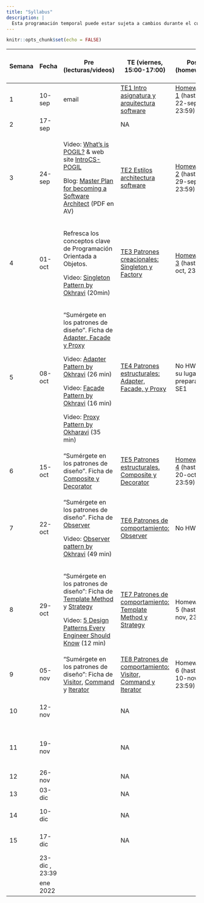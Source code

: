 ```yaml
---
title: "Syllabus"
description: |
  Esta programación temporal puede estar sujeta a cambios durante el curso.
---
```


```r
knitr::opts_chunk$set(echo = FALSE)
```

::: {.l-page}
+--------+----------------+---------------------------------------------------------------------------------------------------------------------------------------------------------------------------------------------------------------------------------------------------+-------------------------------------------------------------------------+----------------------------------------------+--------------------------------------------------------------------+
| Semana | Fecha          | Pre (lecturas/videos)                                                                                                                                                                                                                             | TE (viernes, 15:00-17:00)                                               | Post (homework)                              | LA/SE (viernes, 17:00-19:00)                                       |
+========+================+===================================================================================================================================================================================================================================================+=========================================================================+==============================================+====================================================================+
| 1      | 10-sep         | email                                                                                                                                                                                                                                             | [TE1 Intro asignatura y arquitectura software](TE1.html)                | [Homework 1](HW1.html) (hasta 22-sep, 23:59) | NA                                                                 |
+--------+----------------+---------------------------------------------------------------------------------------------------------------------------------------------------------------------------------------------------------------------------------------------------+-------------------------------------------------------------------------+----------------------------------------------+--------------------------------------------------------------------+
| 2      | 17-sep         |                                                                                                                                                                                                                                                   | NA                                                                      |                                              | NA                                                                 |
+--------+----------------+---------------------------------------------------------------------------------------------------------------------------------------------------------------------------------------------------------------------------------------------------+-------------------------------------------------------------------------+----------------------------------------------+--------------------------------------------------------------------+
| 3      | 24-sep         | Video: [What's is POGIL?](https://pogil.org/about-pogil/what-is-pogil) & web site [IntroCS-POGIL](http://introcspogil.org/)                                                                                                                       | [TE2 Estilos architectura software](TE2.html)                           | [Homework 2](HW2.html) (hasta 29-sep, 23:59) | NA                                                                 |
|        |                |                                                                                                                                                                                                                                                   |                                                                         |                                              |                                                                    |
|        |                | Blog: [Master Plan for becoming a Software Architect](https://azeynalli1990.medium.com/master-plan-for-becoming-a-software-architect-be7ba13f0999) (PDF en AV)                                                                                    |                                                                         |                                              |                                                                    |
+--------+----------------+---------------------------------------------------------------------------------------------------------------------------------------------------------------------------------------------------------------------------------------------------+-------------------------------------------------------------------------+----------------------------------------------+--------------------------------------------------------------------+
| 4      | 01-oct         | Refresca los conceptos clave de Programación Orientada a Objetos.                                                                                                                                                                                 | [TE3 Patrones creacionales: Singleton y Factory](TE3.html)              | [Homework 3](HW3.html) (hasta 6-oct, 23:59)  | **LA1**. Intro entrega \#1 proyecto                                |
|        |                |                                                                                                                                                                                                                                                   |                                                                         |                                              |                                                                    |
|        |                | Video: [Singleton Pattern by Okhravi](https://www.youtube.com/watch?v=hUE_j6q0LTQ) (20min)                                                                                                                                                        |                                                                         |                                              |                                                                    |
+--------+----------------+---------------------------------------------------------------------------------------------------------------------------------------------------------------------------------------------------------------------------------------------------+-------------------------------------------------------------------------+----------------------------------------------+--------------------------------------------------------------------+
| 5      | 08-oct         | "Sumérgete en los patrones de diseño". Ficha de [Adapter, Facade y Proxy](https://refactoring.guru/es/design-patterns/structural-patterns)                                                                                                        | [TE4 Patrones estructurales: Adapter, Facade, y Proxy](TE4.html)        | No HW. En su lugar preparación SE1           | **LA2**                                                            |
|        |                |                                                                                                                                                                                                                                                   |                                                                         |                                              |                                                                    |
|        |                | Video: [Adapter Pattern by Okhravi](https://www.youtube.com/watch?v=2PKQtcJjYvc) (26 min)                                                                                                                                                         |                                                                         |                                              |                                                                    |
|        |                |                                                                                                                                                                                                                                                   |                                                                         |                                              |                                                                    |
|        |                | Video: [Facade Pattern by Okhravi](https://www.youtube.com/watch?v=K4FkHVO5iac) (16 min)                                                                                                                                                          |                                                                         |                                              |                                                                    |
|        |                |                                                                                                                                                                                                                                                   |                                                                         |                                              |                                                                    |
|        |                | Video: [Proxy Pattern by Okharavi](https://www.youtube.com/watch?v=NwaabHqPHeM) (35 min)                                                                                                                                                          |                                                                         |                                              |                                                                    |
+--------+----------------+---------------------------------------------------------------------------------------------------------------------------------------------------------------------------------------------------------------------------------------------------+-------------------------------------------------------------------------+----------------------------------------------+--------------------------------------------------------------------+
| 6      | 15-oct         | "Sumérgete en los patrones de diseño". Ficha de [Composite y Decorator](https://refactoring.guru/es/design-patterns/structural-patterns)                                                                                                          | [TE5 Patrones estructurales. Composite y Decorator](TE5.html)           | [Homework 4](HW4.html) (hasta 20-oct, 23:59) | **LA3**. Intro entrega \#2 proyecto + **fecha límite entrega \#1** |
+--------+----------------+---------------------------------------------------------------------------------------------------------------------------------------------------------------------------------------------------------------------------------------------------+-------------------------------------------------------------------------+----------------------------------------------+--------------------------------------------------------------------+
| 7      | 22-oct         | "Sumérgete en los patrones de diseño". Ficha de [Observer](https://refactoring.guru/es/design-patterns/observer)                                                                                                                                  | [TE6 Patrones de comportamiento: Observer](TE6.html)                    | No HW                                        | SE1 (con EI1048). Arquitectura Software                            |
|        |                |                                                                                                                                                                                                                                                   |                                                                         |                                              |                                                                    |
|        |                | Video: [Observer pattern by Okhravi](https://www.youtube.com/watch?v=_BpmfnqjgzQ) (49 min)                                                                                                                                                        |                                                                         |                                              |                                                                    |
+--------+----------------+---------------------------------------------------------------------------------------------------------------------------------------------------------------------------------------------------------------------------------------------------+-------------------------------------------------------------------------+----------------------------------------------+--------------------------------------------------------------------+
| 8      | 29-oct         | "Sumérgete en los patrones de diseño": Ficha de [Template Method](https://refactoring.guru/es/design-patterns/template-method) y [Strategy](https://refactoring.guru/es/design-patterns/strategy)                                                 | [TE7 Patrones de comportamiento: Template Method y Strategy](TE7.html)  | Homework 5 (hasta 3-nov, 23:59)              | **LA4**                                                            |
|        |                |                                                                                                                                                                                                                                                   |                                                                         |                                              |                                                                    |
|        |                | Video: [5 Design Patterns Every Engineer Should Know](https://www.youtube.com/watch?v=FLmBqI3IKMA) (12 min)                                                                                                                                       |                                                                         |                                              |                                                                    |
+--------+----------------+---------------------------------------------------------------------------------------------------------------------------------------------------------------------------------------------------------------------------------------------------+-------------------------------------------------------------------------+----------------------------------------------+--------------------------------------------------------------------+
| 9      | 05-nov         | "Sumérgete en los patrones de diseño": Ficha de [Visitor](https://refactoring.guru/es/design-patterns/visitor), [Command](https://refactoring.guru/es/design-patterns/command) y [Iterator](https://refactoring.guru/es/design-patterns/iterator) | [TE8 Patrones de comportamiento: Visitor, Command y Iterator](TE8.html) | Homework 6 (hasta 10-nov, 23:59)             | **LA5**                                                            |
+--------+----------------+---------------------------------------------------------------------------------------------------------------------------------------------------------------------------------------------------------------------------------------------------+-------------------------------------------------------------------------+----------------------------------------------+--------------------------------------------------------------------+
| 10     | 12-nov         |                                                                                                                                                                                                                                                   | NA                                                                      |                                              | **LA6**. Intro entrega \#3 + **fecha límite entrega \#2**          |
+--------+----------------+---------------------------------------------------------------------------------------------------------------------------------------------------------------------------------------------------------------------------------------------------+-------------------------------------------------------------------------+----------------------------------------------+--------------------------------------------------------------------+
| 11     | 19-nov         |                                                                                                                                                                                                                                                   | NA                                                                      |                                              | SE2 Patrón Model-View-Controller (MVC)                             |
+--------+----------------+---------------------------------------------------------------------------------------------------------------------------------------------------------------------------------------------------------------------------------------------------+-------------------------------------------------------------------------+----------------------------------------------+--------------------------------------------------------------------+
| 12     | 26-nov         |                                                                                                                                                                                                                                                   | NA                                                                      |                                              | **LA7**                                                            |
+--------+----------------+---------------------------------------------------------------------------------------------------------------------------------------------------------------------------------------------------------------------------------------------------+-------------------------------------------------------------------------+----------------------------------------------+--------------------------------------------------------------------+
| 13     | 03-dic         |                                                                                                                                                                                                                                                   | NA                                                                      |                                              | **LA8**                                                            |
+--------+----------------+---------------------------------------------------------------------------------------------------------------------------------------------------------------------------------------------------------------------------------------------------+-------------------------------------------------------------------------+----------------------------------------------+--------------------------------------------------------------------+
| 14     | 10-dic         |                                                                                                                                                                                                                                                   | NA                                                                      |                                              | SE3 Interfaces Usuario                                             |
+--------+----------------+---------------------------------------------------------------------------------------------------------------------------------------------------------------------------------------------------------------------------------------------------+-------------------------------------------------------------------------+----------------------------------------------+--------------------------------------------------------------------+
| 15     | 17-dic         |                                                                                                                                                                                                                                                   | NA                                                                      |                                              | SE4 Ensayo presentación proyecto                                   |
+--------+----------------+---------------------------------------------------------------------------------------------------------------------------------------------------------------------------------------------------------------------------------------------------+-------------------------------------------------------------------------+----------------------------------------------+--------------------------------------------------------------------+
|        | 23-dic , 23:39 |                                                                                                                                                                                                                                                   |                                                                         |                                              | **Fecha límite entrega \#3**                                       |
+--------+----------------+---------------------------------------------------------------------------------------------------------------------------------------------------------------------------------------------------------------------------------------------------+-------------------------------------------------------------------------+----------------------------------------------+--------------------------------------------------------------------+
|        | ene 2022       |                                                                                                                                                                                                                                                   |                                                                         |                                              | **Presentación proyecto**                                          |
+--------+----------------+---------------------------------------------------------------------------------------------------------------------------------------------------------------------------------------------------------------------------------------------------+-------------------------------------------------------------------------+----------------------------------------------+--------------------------------------------------------------------+
:::
